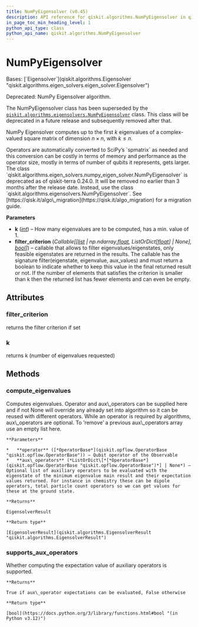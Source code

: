 ```yaml
---
title: NumPyEigensolver (v0.45)
description: API reference for qiskit.algorithms.NumPyEigensolver in qiskit v0.45
in_page_toc_min_heading_level: 1
python_api_type: class
python_api_name: qiskit.algorithms.NumPyEigensolver
---
```


# NumPyEigensolver

<Class id="qiskit.algorithms.NumPyEigensolver" isDedicatedPage={true} github="https://github.com/qiskit/qiskit/tree/stable/0.45/qiskit/algorithms/eigen_solvers/numpy_eigen_solver.py" signature="qiskit.algorithms.NumPyEigensolver(k=1, filter_criterion=None)" modifiers="class">
  Bases: [`Eigensolver`](qiskit.algorithms.Eigensolver "qiskit.algorithms.eigen_solvers.eigen_solver.Eigensolver")

  Deprecated: NumPy Eigensolver algorithm.

  The NumPyEigensolver class has been superseded by the [`qiskit.algorithms.eigensolvers.NumPyEigensolver`](qiskit.algorithms.eigensolvers.NumPyEigensolver "qiskit.algorithms.eigensolvers.NumPyEigensolver") class. This class will be deprecated in a future release and subsequently removed after that.

  NumPy Eigensolver computes up to the first $k$ eigenvalues of a complex-valued square matrix of dimension $n \times n$, with $k \leq n$.

  <Admonition title="Note" type="note">
    Operators are automatically converted to SciPy’s `spmatrix` as needed and this conversion can be costly in terms of memory and performance as the operator size, mostly in terms of number of qubits it represents, gets larger.
  </Admonition>

  <Admonition title="Deprecated since version 0.24.0" type="danger">
    The class `qiskit.algorithms.eigen_solvers.numpy_eigen_solver.NumPyEigensolver` is deprecated as of qiskit-terra 0.24.0. It will be removed no earlier than 3 months after the release date. Instead, use the class `qiskit.algorithms.eigensolvers.NumPyEigensolver`. See [https://qisk.it/algo\_migration](https://qisk.it/algo_migration) for a migration guide.
  </Admonition>

  **Parameters**

  *   **k** ([*int*](https://docs.python.org/3/library/functions.html#int "(in Python v3.12)")) – How many eigenvalues are to be computed, has a min. value of 1.
  *   **filter\_criterion** (*Callable\[\[*[*list*](https://docs.python.org/3/library/stdtypes.html#list "(in Python v3.12)")  *| np.ndarray,*[*float*](https://docs.python.org/3/library/functions.html#float "(in Python v3.12)")*, ListOrDict\[*[*float*](https://docs.python.org/3/library/functions.html#float "(in Python v3.12)")*] | None],* [*bool*](https://docs.python.org/3/library/functions.html#bool "(in Python v3.12)")*]*) – callable that allows to filter eigenvalues/eigenstates, only feasible eigenstates are returned in the results. The callable has the signature filter(eigenstate, eigenvalue, aux\_values) and must return a boolean to indicate whether to keep this value in the final returned result or not. If the number of elements that satisfies the criterion is smaller than k then the returned list has fewer elements and can even be empty.

  ## Attributes

  ### filter\_criterion

  <Attribute id="qiskit.algorithms.NumPyEigensolver.filter_criterion">
    returns the filter criterion if set
  </Attribute>

  ### k

  <Attribute id="qiskit.algorithms.NumPyEigensolver.k">
    returns k (number of eigenvalues requested)
  </Attribute>

  ## Methods

  ### compute\_eigenvalues

  <Function id="qiskit.algorithms.NumPyEigensolver.compute_eigenvalues" signature="compute_eigenvalues(operator, aux_operators=None)">
    Computes eigenvalues. Operator and aux\_operators can be supplied here and if not None will override any already set into algorithm so it can be reused with different operators. While an operator is required by algorithms, aux\_operators are optional. To ‘remove’ a previous aux\_operators array use an empty list here.

    **Parameters**

    *   **operator** ([*OperatorBase*](qiskit.opflow.OperatorBase "qiskit.opflow.OperatorBase")) – Qubit operator of the Observable
    *   **aux\_operators** (*ListOrDict\[*[*OperatorBase*](qiskit.opflow.OperatorBase "qiskit.opflow.OperatorBase")*] | None*) – Optional list of auxiliary operators to be evaluated with the eigenstate of the minimum eigenvalue main result and their expectation values returned. For instance in chemistry these can be dipole operators, total particle count operators so we can get values for these at the ground state.

    **Returns**

    EigensolverResult

    **Return type**

    [EigensolverResult](qiskit.algorithms.EigensolverResult "qiskit.algorithms.EigensolverResult")
  </Function>

  ### supports\_aux\_operators

  <Function id="qiskit.algorithms.NumPyEigensolver.supports_aux_operators" signature="supports_aux_operators()" modifiers="classmethod">
    Whether computing the expectation value of auxiliary operators is supported.

    **Returns**

    True if aux\_operator expectations can be evaluated, False otherwise

    **Return type**

    [bool](https://docs.python.org/3/library/functions.html#bool "(in Python v3.12)")
  </Function>
</Class>

